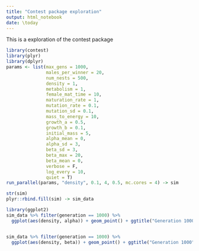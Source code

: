 ```yaml
---
title: "Contest package exploration"
output: html_notebook
date: \today
---
```


This is a exploration of the contest package  

```r
library(contest)
library(plyr)
library(dplyr)
params <- list(max_gens = 1000,
               males_per_winner = 20,
               num_nests = 500,
               density = 1,
               metabolism = 1,
               female_mat_time = 10, 
               maturation_rate = 1,
               mutation_rate = 0.1,
               mutation_sd = 0.1,
               mass_to_energy = 10,
               growth_a = 0.5,
               growth_b = 0.1,
               initial_mass = 5,
               alpha_mean = 0,
               alpha_sd = 3,
               beta_sd = 3,
               beta_max = 20,
               beta_mean = 0,
               verbose = F,
               log_every = 10,
               quiet = T)
run_parallel(params, "density", 0.1, 4, 0.5, mc.cores = 4) -> sim

str(sim)
plyr::rbind.fill(sim) -> sim_data

```


```r
library(ggplot2)
sim_data %>% filter(generation == 1000) %>% 
  ggplot(aes(density, alpha)) + geom_point() + ggtitle("Generation 1000")


sim_data %>% filter(generation == 1000) %>% 
  ggplot(aes(density, beta)) + geom_point() + ggtitle("Generation 1000")


  
```
